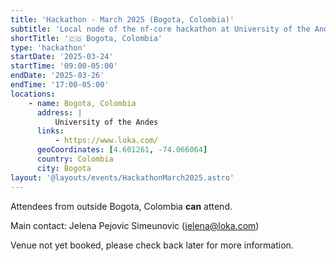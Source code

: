 ```yaml
---
title: 'Hackathon - March 2025 (Bogota, Colombia)'
subtitle: 'Local node of the nf-core hackathon at University of the Andes, Colombia'
shortTitle: '🇨🇴 Bogota, Colombia'
type: 'hackathon'
startDate: '2025-03-24'
startTime: '09:00-05:00'
endDate: '2025-03-26'
endTime: '17:00-05:00'
locations:
    - name: Bogota, Colombia
      address: |
          University of the Andes
      links:
          - https://www.loka.com/
      geoCoordinates: [4.601261, -74.066064]
      country: Colombia
      city: Bogota
layout: '@layouts/events/HackathonMarch2025.astro'
---
```


Attendees from outside Bogota, Colombia **can** attend.

Main contact: Jelena Pejovic Simeunovic ([jelena@loka.com](mailto:jelena@loka.com))

Venue not yet booked, please check back later for more information.
